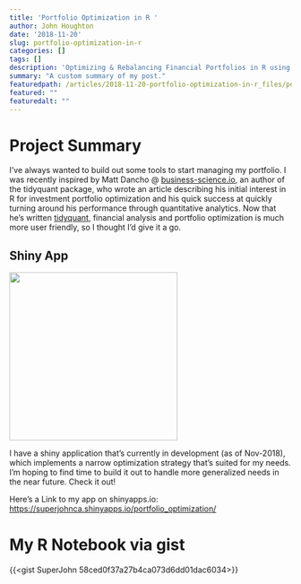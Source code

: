```yaml
---
title: 'Portfolio Optimization in R '
author: John Houghton
date: '2018-11-20'
slug: portfolio-optimization-in-r
categories: []
tags: []
description: 'Optimizing & Rebalancing Financial Portfolios in R using tidyquant & PerformanceAnalytics'
summary: "A custom summary of my post."
featuredpath: /articles/2018-11-20-portfolio-optimization-in-r_files/portfolio_optimization_shiny_app.png
featured: ""
featuredalt: ""
---
```


# Project Summary
I've always wanted to build out some tools to start managing my portfolio. I was recently inspired by Matt Dancho @ [business-science.io](https://business-science.io), an author of the tidyquant package, who wrote an article describing his initial interest in R for investment portfolio optimization and his quick success at quickly turning around his performance through quantitative analytics. Now that he's written [tidyquant](https://business-science.github.io/tidyquant/), financial analysis and portfolio optimization is much more user friendly, so I thought I'd give it a go. 

## Shiny App
![](/articles/2018-11-20-portfolio-optimization-in-r_files/portfolio_optimization_shiny_app.png#floatleft){width=300px height=300px}

I have a shiny application that's currently in development (as of Nov-2018), which implements a narrow optimization strategy that's suited for my needs. I'm hoping to find time to build it out to handle more generalized needs in the near future. Check it out! 

Here's a Link to my app on shinyapps.io:
  [https://superjohnca.shinyapps.io/portfolio_optimization/](https://superjohnca.shinyapps.io/portfolio_optimization/)


# My R Notebook via gist
{{<gist SuperJohn 58ced0f37a27b4ca073d6dd01dac6034>}}
